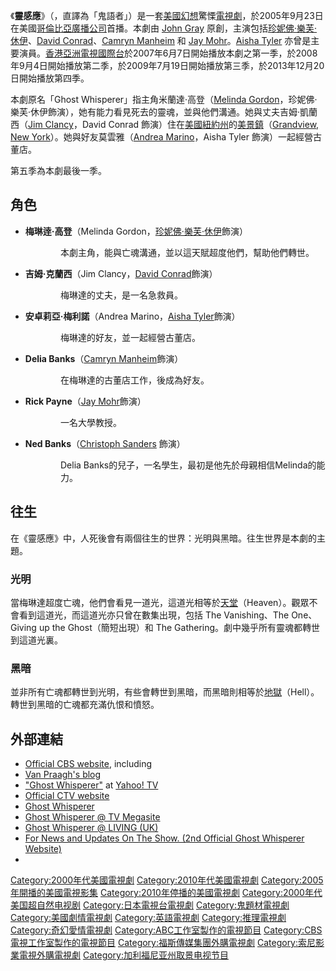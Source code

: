 {{Link style|time=2015-12-11T07:12:57+00:00}}
{{noteTA
|T=zh-cn:灵感应;zh-hk:靈感應;zh-tw:靈感應; 
|G1=Show
}}
{{Distinguish|靈感}}
{{Infobox Television
| show_name          =靈感應
| show_name_2        =鬼語者
|original_name       =Ghost Whisperer
| image              =[[File:Ghost_Whisperer.jpg|250px]]
| caption            =《靈感應》片頭畫面
| format             =超自然、驚慄、戲劇、幻想
| runtime            =約43分鐘
| creator            =[[:en:John_Gray_(director)|John Gray]]
| executive_producer =John Gray<br />Ian Sander<br />Kim Moses<br />James Van Praagh（聯合監製）<br />Jeannine Renshaw（聯合監製）<br />Mark B. Perry（聯合監製）
| producer           =Joe Dishner<br />Jennifer Love Hewitt
| starring           =[[珍妮佛·樂芙·休伊|珍妮佛·樂芙·休伊]]<br />[[:en:David_Conrad|David Conrad]]<br />[[:en:Aisha_Tyler|Aisha Tyler]] (2005-2006)<br />[[坎姆雷恩·曼海姆|坎姆雷恩·曼海姆]]（[[:en:Camryn_Manheim|Camryn Manheim]]，2006-）<br />[[:en:Jay_Mohr|Jay Mohr]] (2006-2008)<br />[[:en:Jamie_Kennedy|Jamie Kennedy]] (2008-)
| picture_format     =[[480i|480i]] ([[SDTV|SDTV]]),<br />[[1080i|1080i]] ([[HDTV|HDTV]])
| country            ={{USA}}
| language           =[[英语|英语]]
| network            =[[CBS|CBS]]
| first_run          ={{USA}}
| first_aired        =2005年9月23日
| last_aired         =2010年5月21日
| num_seasons        =5
| num_episodes       =107
| network_1          =[[STAR_World|STAR World]]
| first_run_1        ={{TWN}}
| first_aired_1      =
| last_aired_1       =
| website            =http://www.cbs.com/primetime/ghost_whisperer/
| imdb_id            =0460644
| tv_com_id          =33483
| 台灣名稱            = 靈感應
}}
《'''靈感應'''》（{{lang-en|'''Ghost Whisperer'''}}，直譯為「鬼語者」）是一套[[美國|美國]][[奇幻|幻想]]驚慄[[電視劇|電視劇]]，於2005年9月23日在美國[[哥倫比亞廣播公司|哥倫比亞廣播公司]]首播。本劇由 [[:en:John_Gray_(director)|John Gray]] 原創，主演包括[[珍妮佛·樂芙·休伊|珍妮佛·樂芙·休伊]]、[[:en:David_Conrad|David Conrad]]、[[:en:Camryn_Manheim|Camryn Manheim]] 和 [[:en:Jay_Mohr|Jay Mohr]]。[[:en:Aisha_Tyler|Aisha Tyler]] 亦曾是主要演員。[[香港|香港]][[亞洲電視國際台|亞洲電視國際台]]於2007年6月7日開始播放本劇之第一季，於2008年9月4日開始播放第二季，於2009年7月19日開始播放第三季，於2013年12月20日開始播放第四季。

本劇原名「Ghost Whisperer」指主角米蘭達‧高登（[[:en:Melinda_Gordon|Melinda Gordon]]，珍妮佛·樂芙·休伊飾演），她有能力看見死去的靈魂，並與他們溝通。她與丈夫吉姆‧凱蘭西（[[:en:Jim_Clancy_(Ghost_Whisperer)|Jim Clancy]]，David Conrad 飾演）住在[[美國|美國]][[紐約州|紐約州]]的[[美景鎮|美景鎮]]（[[:en:Grand_View-on-Hudson,_New_York|Grandview, New York]]）。她與好友莫雲雅（[[:en:Andrea_Marino|Andrea Marino]]，Aisha Tyler 飾演）一起經營古董店。

第五季為本劇最後一季。

== 角色 ==
* '''梅琳逹·高登'''（Melinda Gordon，[[珍妮佛·樂芙·休伊|珍妮佛·樂芙·休伊]]飾演）
::本劇主角，能與亡魂溝通，並以這天賦超度他們，幫助他們轉世。

* '''吉姆·克蘭西'''（Jim Clancy，[[David_Conrad|David Conrad]]飾演）
::梅琳達的丈夫，是一名急救員。

* '''安卓莉亞·梅利諾'''（Andrea Marino，[[Aisha_Tyler|Aisha Tyler]]飾演）
::梅琳達的好友，並一起經營古董店。

* '''Delia Banks'''（[[Camryn_Manheim|Camryn Manheim]]飾演）
::在梅琳達的古董店工作，後成為好友。

* '''Rick Payne'''（[[Jay_Mohr|Jay Mohr]]飾演）
::一名大學教授。

* '''Ned Banks'''（[[Christoph_Sanders|Christoph Sanders]] 飾演）
::Delia Banks的兒子，一名學生，最初是他先於母親相信Melinda的能力。

== 往生 ==
在《靈感應》中，人死後會有兩個往生的世界：光明與黑暗。往生世界是本劇的主題。

=== 光明 ===
當梅琳達超度亡魂，他們會看見一道光，這道光相等於[[天堂|天堂]]（Heaven）。觀眾不會看到這道光，而這道光亦只曾在數集出現，包括 The Vanishing、The One、Giving up the Ghost（簡短出現）和 The Gathering。劇中幾乎所有靈魂都轉世到這道光裏。

=== 黑暗 ===
並非所有亡魂都轉世到光明，有些會轉世到黑暗，而黑暗則相等於[[地獄|地獄]]（Hell）。轉世到黑暗的亡魂都充滿仇恨和憤怒。

== 外部連結 ==
* [http://www.cbs.com/primetime/ghost_whisperer/ Official CBS website], including
* [https://web.archive.org/web/20080307035841/http://www.cbs.com/primetime/ghost_whisperer/blog.php Van Praagh's blog]
* [http://tv.yahoo.com/the-ghost-whisperer/show/37474 "Ghost Whisperer"] {{Wayback|url=http://tv.yahoo.com/the-ghost-whisperer/show/37474 |date=20121014063612 }} at [http://tv.yahoo.com/ Yahoo! TV] {{Wayback|url=http://tv.yahoo.com/ |date=20100926153424 }}
* [https://web.archive.org/web/20080912062529/http://www.ctv.ca/servlet/ArticleNews/show/CTVShows/20050124_GhostWhisperer-default Official CTV website]
* [http://www.ghostwhisperer.net/ Ghost Whisperer] {{Wayback|url=http://www.ghostwhisperer.net/ |date=20180328183438 }}
* [http://www.tvmegasite.net/prime/shows/ghost/ Ghost Whisperer @ TV Megasite] {{Wayback|url=http://www.tvmegasite.net/prime/shows/ghost/ |date=20210522114820 }}
* [http://www.livingtv.co.uk/ghost/ Ghost Whisperer @ LIVING (UK)] {{Wayback|url=http://www.livingtv.co.uk/ghost/ |date=20080521005711 }}
* [http://www.GhostWhisperer2008.webs.com For News and Updates On The Show. (2nd Official Ghost Whisperer Website)] {{Wayback|url=http://www.ghostwhisperer2008.webs.com/ |date=20150402090017 }}
* {{imdb title|0460644}}

{{DEFAULTSORT:Ghost Whisperer}}
[[Category:2000年代美國電視劇|Category:2000年代美國電視劇]]
[[Category:2010年代美國電視劇|Category:2010年代美國電視劇]]
[[Category:2005年開播的美國電視影集|Category:2005年開播的美國電視影集]]
[[Category:2010年停播的美國電視劇|Category:2010年停播的美國電視劇]]
[[Category:2000年代美国超自然电视剧|Category:2000年代美国超自然电视剧]]
[[Category:日本電視台電視劇|Category:日本電視台電視劇]]
[[Category:鬼題材電視劇|Category:鬼題材電視劇]]
[[Category:美國劇情電視劇|Category:美國劇情電視劇]]
[[Category:英語電視劇|Category:英語電視劇]]
[[Category:推理電視劇|Category:推理電視劇]]
[[Category:奇幻愛情電視劇|Category:奇幻愛情電視劇]]
[[Category:ABC工作室製作的電視節目|Category:ABC工作室製作的電視節目]]
[[Category:CBS電視工作室製作的電視節目|Category:CBS電視工作室製作的電視節目]]
[[Category:福斯傳媒集團外購電視劇|Category:福斯傳媒集團外購電視劇]]
[[Category:索尼影業電視外購電視劇|Category:索尼影業電視外購電視劇]]
[[Category:加利福尼亚州取景电视节目|Category:加利福尼亚州取景电视节目]]